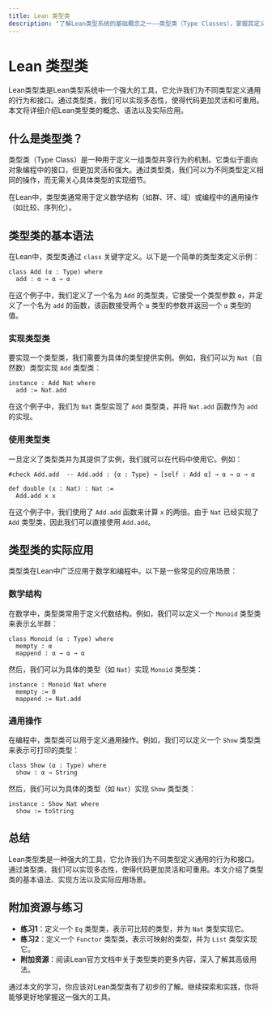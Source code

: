 ```yaml
---
title: Lean 类型类
description: "了解Lean类型系统的基础概念之一——类型类（Type Classes），掌握其定义、使用场景以及实际应用。"
---
```


# Lean 类型类

Lean类型类是Lean类型系统中一个强大的工具，它允许我们为不同类型定义通用的行为和接口。通过类型类，我们可以实现多态性，使得代码更加灵活和可重用。本文将详细介绍Lean类型类的概念、语法以及实际应用。

## 什么是类型类？

类型类（Type Class）是一种用于定义一组类型共享行为的机制。它类似于面向对象编程中的接口，但更加灵活和强大。通过类型类，我们可以为不同类型定义相同的操作，而无需关心具体类型的实现细节。

在Lean中，类型类通常用于定义数学结构（如群、环、域）或编程中的通用操作（如比较、序列化）。

## 类型类的基本语法

在Lean中，类型类通过 `class` 关键字定义。以下是一个简单的类型类定义示例：

```lean
class Add (α : Type) where
  add : α → α → α
```

在这个例子中，我们定义了一个名为 `Add` 的类型类，它接受一个类型参数 `α`，并定义了一个名为 `add` 的函数，该函数接受两个 `α` 类型的参数并返回一个 `α` 类型的值。

### 实现类型类

要实现一个类型类，我们需要为具体的类型提供实例。例如，我们可以为 `Nat`（自然数）类型实现 `Add` 类型类：

```lean
instance : Add Nat where
  add := Nat.add
```

在这个例子中，我们为 `Nat` 类型实现了 `Add` 类型类，并将 `Nat.add` 函数作为 `add` 的实现。

### 使用类型类

一旦定义了类型类并为其提供了实例，我们就可以在代码中使用它。例如：

```lean
#check Add.add  -- Add.add : {α : Type} → [self : Add α] → α → α → α

def double (x : Nat) : Nat :=
  Add.add x x
```

在这个例子中，我们使用了 `Add.add` 函数来计算 `x` 的两倍。由于 `Nat` 已经实现了 `Add` 类型类，因此我们可以直接使用 `Add.add`。

## 类型类的实际应用

类型类在Lean中广泛应用于数学和编程中。以下是一些常见的应用场景：

### 数学结构

在数学中，类型类常用于定义代数结构。例如，我们可以定义一个 `Monoid` 类型类来表示幺半群：

```lean
class Monoid (α : Type) where
  mempty : α
  mappend : α → α → α
```

然后，我们可以为具体的类型（如 `Nat`）实现 `Monoid` 类型类：

```lean
instance : Monoid Nat where
  mempty := 0
  mappend := Nat.add
```

### 通用操作

在编程中，类型类可以用于定义通用操作。例如，我们可以定义一个 `Show` 类型类来表示可打印的类型：

```lean
class Show (α : Type) where
  show : α → String
```

然后，我们可以为具体的类型（如 `Nat`）实现 `Show` 类型类：

```lean
instance : Show Nat where
  show := toString
```

## 总结

Lean类型类是一种强大的工具，它允许我们为不同类型定义通用的行为和接口。通过类型类，我们可以实现多态性，使得代码更加灵活和可重用。本文介绍了类型类的基本语法、实现方法以及实际应用场景。

## 附加资源与练习

- **练习1**：定义一个 `Eq` 类型类，表示可比较的类型，并为 `Nat` 类型实现它。
- **练习2**：定义一个 `Functor` 类型类，表示可映射的类型，并为 `List` 类型实现它。
- **附加资源**：阅读Lean官方文档中关于类型类的更多内容，深入了解其高级用法。

通过本文的学习，你应该对Lean类型类有了初步的了解。继续探索和实践，你将能够更好地掌握这一强大的工具。